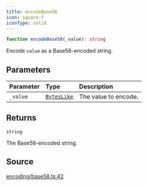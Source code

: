 ```yaml
---
title: encodeBase58
icon: square-f
iconType: solid
---
```


```ts
function encodeBase58(_value): string
```

Encode `value` as a Base58-encoded string.

## Parameters

| Parameter | Type | Description |
| :------ | :------ | :------ |
| `_value` | [`BytesLike`](/sdk/content/type-aliases/BytesLike) | The value to encode. |

## Returns

`string`

The Base58-encoded string.

## Source

[encoding/base58.ts:42](https://github.com/dominant-strategies/quais.js/blob/fb5056470a1764523d26300fe8f88b8fb93d7f2c/src/encoding/base58.ts#L42)

